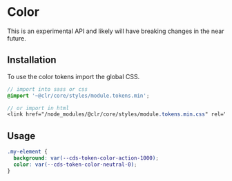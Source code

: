 
<Meta title="Experimental/Color/Getting Started" />

# Color

<cds-alert status="warning" closable="false" cds-layout="m-b:lg">
  <cds-alert-content>
    This is an experimental API and likely will have breaking changes in the near future.
  </cds-alert-content>
</cds-alert>

## Installation

To use the color tokens import the global CSS.

```scss
// import into sass or css
@import '~@clr/core/styles/module.tokens.min';

// or import in html
<link href="/node_modules/@clr/core/styles/module.tokens.min.css" rel="stylesheet">
```

## Usage

```css
.my-element {
  background: var(--cds-token-color-action-1000);
  color: var(--cds-token-color-neutral-0);
}
```

<Story id="experimental-design-tokens-stories--color" />
